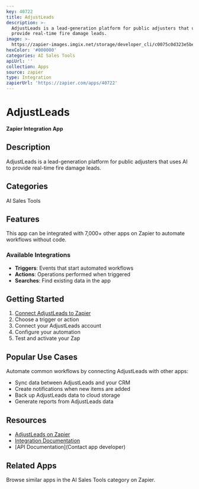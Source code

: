 ```yaml
---
key: 40722
title: AdjustLeads
description: >-
  AdjustLeads is a lead-generation platform for public adjusters that uses AI to
  provide real-time fire damage leads.
image: >-
  https://zapier-images.imgix.net/storage/developer_cli/c0075c0d323e5befbcf9bdee41b5ca69.png?auto=format%2Ccompress&ixlib=python-3.0.0&q=50
hexColor: '#000000'
categories: AI Sales Tools
apiUrl: ''
collection: Apps
source: zapier
type: Integration
zapierUrl: 'https://zapier.com/apps/40722'
---
```

# AdjustLeads

**Zapier Integration App**

## Description

AdjustLeads is a lead-generation platform for public adjusters that uses AI to provide real-time fire damage leads.

## Categories

AI Sales Tools

## Features

This app can be integrated with 7,000+ other apps on Zapier to automate workflows without code.

### Available Integrations

- **Triggers**: Events that start automated workflows
- **Actions**: Operations performed when triggered
- **Searches**: Find existing data in the app

## Getting Started

1. [Connect AdjustLeads to Zapier](https://zapier.com/apps/40722)
2. Choose a trigger or action
3. Connect your AdjustLeads account
4. Configure your automation
5. Test and activate your Zap

## Popular Use Cases

Automate common workflows by connecting AdjustLeads with other apps:

- Sync data between AdjustLeads and your CRM
- Create notifications when new items are added
- Back up AdjustLeads data to cloud storage
- Generate reports from AdjustLeads data

## Resources

- [AdjustLeads on Zapier](https://zapier.com/apps/40722)
- [Integration Documentation](https://zapier.com/apps/40722/integrations)
- [API Documentation](Contact app developer)

## Related Apps

Browse similar apps in the AI Sales Tools category on Zapier.
